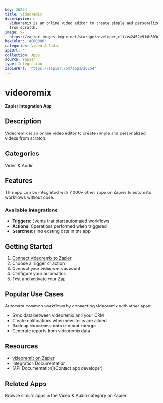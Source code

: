 ```yaml
---
key: 26254
title: videoremix
description: >-
  Videoremix is an online video editor to create simple and personalized videos
  from scratch.
image: >-
  https://zapier-images.imgix.net/storage/developer_cli/ea2452e910b603d1c99b307b9f9daa1a.png?auto=format%2Ccompress&ixlib=python-3.0.0&q=50
hexColor: '#000000'
categories: Video & Audio
apiUrl: ''
collection: Apps
source: zapier
type: Integration
zapierUrl: 'https://zapier.com/apps/26254'
---
```

# videoremix

**Zapier Integration App**

## Description

Videoremix is an online video editor to create simple and personalized videos from scratch.

## Categories

Video & Audio

## Features

This app can be integrated with 7,000+ other apps on Zapier to automate workflows without code.

### Available Integrations

- **Triggers**: Events that start automated workflows
- **Actions**: Operations performed when triggered
- **Searches**: Find existing data in the app

## Getting Started

1. [Connect videoremix to Zapier](https://zapier.com/apps/26254)
2. Choose a trigger or action
3. Connect your videoremix account
4. Configure your automation
5. Test and activate your Zap

## Popular Use Cases

Automate common workflows by connecting videoremix with other apps:

- Sync data between videoremix and your CRM
- Create notifications when new items are added
- Back up videoremix data to cloud storage
- Generate reports from videoremix data

## Resources

- [videoremix on Zapier](https://zapier.com/apps/26254)
- [Integration Documentation](https://zapier.com/apps/26254/integrations)
- [API Documentation](Contact app developer)

## Related Apps

Browse similar apps in the Video & Audio category on Zapier.
